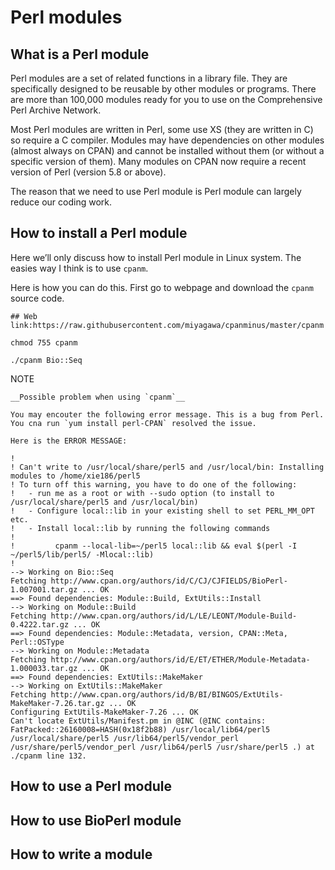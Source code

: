 # Perl modules

## What is a Perl module

Perl modules are a set of related functions in a library file. They are specifically designed to be reusable by other modules or programs. There are more than 100,000 modules ready for you to use on the Comprehensive Perl Archive Network.

Most Perl modules are written in Perl, some use XS (they are written in C) so require a C compiler. Modules may have dependencies on other modules (almost always on CPAN) and cannot be installed without them (or without a specific version of them). Many modules on CPAN now require a recent version of Perl (version 5.8 or above).

The reason that we need to use Perl module is Perl module can largely reduce our coding work. 


## How to install a Perl module

Here we'll only discuss how to install Perl module in Linux system. The easies way I think is to use `cpanm`. 

Here is how you can do this. First go to webpage and download the `cpanm` source code.

```
## Web link:https://raw.githubusercontent.com/miyagawa/cpanminus/master/cpanm

chmod 755 cpanm

./cpanm Bio::Seq

```

NOTE

```block2

__Possible problem when using `cpanm`__

You may encouter the following error message. This is a bug from Perl. You cna run `yum install perl-CPAN` resolved the issue. 

Here is the ERROR MESSAGE:

!
! Can't write to /usr/local/share/perl5 and /usr/local/bin: Installing modules to /home/xie186/perl5
! To turn off this warning, you have to do one of the following:
!   - run me as a root or with --sudo option (to install to /usr/local/share/perl5 and /usr/local/bin)
!   - Configure local::lib in your existing shell to set PERL_MM_OPT etc.
!   - Install local::lib by running the following commands
!
!         cpanm --local-lib=~/perl5 local::lib && eval $(perl -I ~/perl5/lib/perl5/ -Mlocal::lib)
!
--> Working on Bio::Seq
Fetching http://www.cpan.org/authors/id/C/CJ/CJFIELDS/BioPerl-1.007001.tar.gz ... OK
==> Found dependencies: Module::Build, ExtUtils::Install
--> Working on Module::Build
Fetching http://www.cpan.org/authors/id/L/LE/LEONT/Module-Build-0.4222.tar.gz ... OK
==> Found dependencies: Module::Metadata, version, CPAN::Meta, Perl::OSType
--> Working on Module::Metadata
Fetching http://www.cpan.org/authors/id/E/ET/ETHER/Module-Metadata-1.000033.tar.gz ... OK
==> Found dependencies: ExtUtils::MakeMaker
--> Working on ExtUtils::MakeMaker
Fetching http://www.cpan.org/authors/id/B/BI/BINGOS/ExtUtils-MakeMaker-7.26.tar.gz ... OK
Configuring ExtUtils-MakeMaker-7.26 ... OK
Can't locate ExtUtils/Manifest.pm in @INC (@INC contains: FatPacked::26160008=HASH(0x18f2b88) /usr/local/lib64/perl5 /usr/local/share/perl5 /usr/lib64/perl5/vendor_perl /usr/share/perl5/vendor_perl /usr/lib64/perl5 /usr/share/perl5 .) at ./cpanm line 132.
```



## How to use a Perl module






## How to use BioPerl module

## How to write a module



